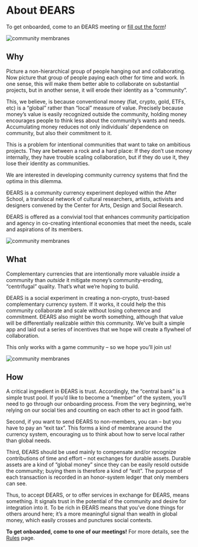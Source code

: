 # About ÐEARS

To get onboarded, come to an ÐEARS meeting or [fill out the form](/onboard)!

![community membranes](/circles.png)

## Why

Picture a non-hierarchical group of people hanging out and collaborating. Now picture that group of people paying each other for time and work. In one sense, this will make them better able to collaborate on substantial projects, but in another sense, it will erode their identity as a “community”.

This, we believe, is because conventional money (fiat, crypto, gold, ETFs, etc) is a “global” rather than “local” measure of value. Precisely because money’s value is easily recognized outside the community, holding money encourages people to think less about the community’s wants and needs. Accumulating money reduces not only individuals’ dependence on community, but also their commitment to it.

This is a problem for intentional communities that want to take on ambitious projects. They are between a rock and a hard place: If they don’t use money internally, they have trouble scaling collaboration, but if they do use it, they lose their identity as communities.

We are interested in developing community currency systems that find the optima in this dilemma.

ÐEARS is a community currency experiment deployed within the After School, a translocal network of cultural researchers, artists, activists and designers convened by the Center for Arts, Design and Social Research. 

ÐEARS is offered as a convivial tool that enhances community participation and agency in co-creating intentional economies that meet the needs, scale and aspirations of its members.

![community membranes](/circles.png)

## What

Complementary currencies that are intentionally more valuable *inside* a community than *outside* it mitigate money’s community-eroding, “centrifugal” quality. That’s what we’re hoping to build.

ÐEARS is a social experiment in creating a non-crypto, trust-based complementary currency system. If it works, it could help the this community collaborate and scale without losing coherence and commitment. ÐEARS also might be worth something, although that value will be differentially realizable *within* this community. We’ve built a simple app and laid out a series of incentives that we hope will create a flywheel of collaboration.

This only works with a game community – so we hope you’ll join us!

![community membranes](/circles.png)

## How

A critical ingredient in ÐEARS is trust. Accordingly, the “central bank” is a simple trust pool. If you’d like to become a “member” of the system, you’ll need to go through our onboarding process. From the very beginning, we’re relying on our social ties and counting on each other to act in good faith.

Second, if you want to send ÐEARS to non-members, you can – but you have to pay an “exit tax”. This forms a kind of membrane around the currency system, encouraging us to think about how to serve local rather than global needs.

Third, ÐEARS should be used mainly to compensate and/or recognize contributions of time and effort – not exchanges for durable assets. Durable assets are a kind of “global money” since they can be easily resold outside the community; buying them is therefore a kind of “exit”. The purpose of each transaction is recorded in an honor-system ledger that only members can see.

Thus, to accept ÐEARS, or to offer services in exchange for ÐEARS, means something. It signals trust in the potential of the community and desire for integration into it. To be rich in ÐEARS means that you’ve done things for others around here; it’s a more meaningful signal than wealth in global money, which easily crosses and punctures social contexts.

**To get onboarded, come to one of our meetings!** For more details, see the [Rules](/rules) page.
